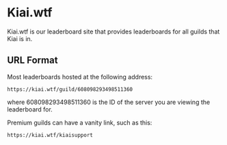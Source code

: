 # Kiai.wtf

Kiai.wtf is our leaderboard site that provides leaderboards for all guilds that Kiai is in.

## URL Format

Most leaderboards hosted at the following address:
```
https://kiai.wtf/guild/608098293498511360
```
where 608098293498511360 is the ID of the server you are viewing the leaderboard for.

Premium guilds can have a vanity link, such as this:
```
https://kiai.wtf/kiaisupport
```

